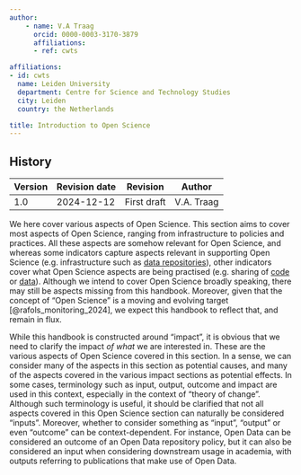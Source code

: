 ```yaml
---
author:
    - name: V.A Traag
      orcid: 0000-0003-3170-3879
      affiliations:
      - ref: cwts

affiliations:
- id: cwts
  name: Leiden University
  department: Centre for Science and Technology Studies
  city: Leiden
  country: the Netherlands

title: Introduction to Open Science
---
```


::: {.callout collapse="true"}
## History

| Version | Revision date | Revision    | Author     |
|---------|---------------|-------------|------------|
| 1.0     | 2024-12-12    | First draft | V.A. Traag |
:::

We here cover various aspects of Open Science. This section aims to cover most aspects of Open Science, ranging from infrastructure to policies and practices. All these aspects are somehow relevant for Open Science, and whereas some indicators capture aspects relevant in supporting Open Science (e.g. infrastructure such as [data repositories](availability_data_repositories.qmd)), other indicators cover what Open Science aspects are being practised (e.g. sharing of [code](prevalence_open_method_practices.qmd) or [data](prevalence_open_fair_data_practices.qmd)). Although we intend to cover Open Science broadly speaking, there may still be aspects missing from this handbook. Moreover, given that the concept of "Open Science" is a moving and evolving target [@rafols_monitoring_2024], we expect this handbook to reflect that, and remain in flux.

While this handbook is constructed around "impact", it is obvious that we need to clarify the impact *of what* we are interested in. These are the various aspects of Open Science covered in this section. In a sense, we can consider many of the aspects in this section as potential causes, and many of the aspects covered in the various impact sections as potential effects. In some cases, terminology such as input, output, outcome and impact are used in this context, especially in the context of "theory of change". Although such terminology is useful, it should be clarified that not all aspects covered in this Open Science section can naturally be considered "inputs". Moreover, whether to consider something as "input", "output" or even "outcome" can be context-dependent. For instance, Open Data can be considered an outcome of an Open Data repository policy, but it can also be considered an input when considering downstream usage in academia, with outputs referring to publications that make use of Open Data.